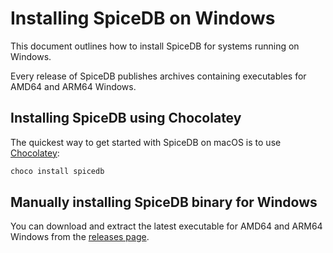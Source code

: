 # Installing SpiceDB on Windows

This document outlines how to install SpiceDB for systems running on Windows.

Every release of SpiceDB publishes archives containing executables for AMD64 and ARM64 Windows.

## Installing SpiceDB using Chocolatey

The quickest way to get started with SpiceDB on macOS is to use [Chocolatey]:

```powershell
choco install spicedb
```

[Chocolatey]: https://push.chocolatey.org

## Manually installing SpiceDB binary for Windows

You can download and extract the latest executable for AMD64 and ARM64 Windows from the [releases page].

[releases page]: https://github.com/authzed/spicedb/releases/latest
